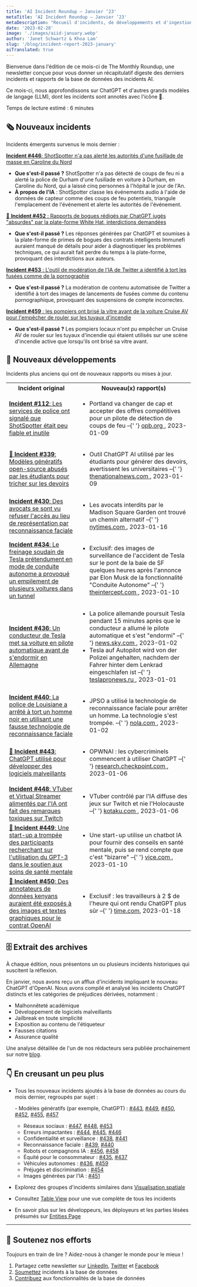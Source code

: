 ```yaml
---
title: 'AI Incident Roundup – Janvier ‘23'
metaTitle: 'AI Incident Roundup – Janvier ‘23'
metaDescription: "Recueil d'incidents, de développements et d'ingestion d'IA en janvier 2023, fournissant un récapitulatif digeste des derniers incidents et rapports de l'AIID."
date: '2023-02-28'
image: './images/aiid-january.webp'
author: 'Janet Schwartz & Khoa Lam'
slug: '/blog/incident-report-2023-january'
aiTranslated: true
---
```


Bienvenue dans l'édition de ce mois-ci de The Monthly Roundup, une newsletter conçue pour vous donner un récapitulatif digeste des derniers incidents et rapports de la base de données des incidents AI.

Ce mois-ci, nous approfondissons sur ChatGPT et d'autres grands modèles de langage (LLM), dont les incidents sont annotés avec l'icône 💬.

Temps de lecture estimé : 6 minutes

## 🗞️ Nouveaux incidents

Incidents émergents survenus le mois dernier :

[**Incident #446**: ShotSpotter n'a pas alerté les autorités d'une fusillade de masse en Caroline du Nord](/cite/446)

- **Que s'est-il passé ?** ShotSpotter n'a pas détecté de coups de feu ni a alerté la police de Durham d'une fusillade en voiture à Durham, en Caroline du Nord, qui a laissé cinq personnes à l'hôpital le jour de l'An.
- **À propos de l'IA** : ShotSpotter classe les événements audio à l'aide de données de capteur comme des coups de feu potentiels, triangule l'emplacement de l'événement et alerte les autorités de l'événement.

[💬 **Incident #452** : Rapports de bogues rédigés par ChatGPT jugés "absurdes" par la plate-forme White Hat, interdictions demandées](/cite/452)

- **Que s'est-il passé ?** Les réponses générées par ChatGPT et soumises à la plate-forme de primes de bogues des contrats intelligents Immunefi auraient manqué de détails pour aider à diagnostiquer les problèmes techniques, ce qui aurait fait perdre du temps à la plate-forme, provoquant des interdictions aux auteurs.

[**Incident #453** : L'outil de modération de l'IA de Twitter a identifié à tort les fusées comme de la pornographie](/cite/453)

- **Que s'est-il passé ?** La modération de contenu automatisée de Twitter a identifié à tort des images de lancements de fusées comme du contenu pornographique, provoquant des suspensions de compte incorrectes.

[**Incident #459** : les pompiers ont brisé la vitre avant de la voiture Cruise AV pour l'empêcher de rouler sur les tuyaux d'incendie](/cite/459)

- **Que s'est-il passé ?** Les pompiers locaux n'ont pu empêcher un Cruise AV de rouler sur les tuyaux d'incendie qui étaient utilisés sur une scène d'incendie active que lorsqu'ils ont brisé sa vitre avant.

## 📎 Nouveaux développements

Incidents plus anciens qui ont de nouveaux rapports ou mises à jour.

<table>
  <tbody>
    <tr>
      <th align="center">Incident original</th>
      <th align="center">Nouveau(x) rapport(s)</th>
    </tr>
    <tr>
      <td className="align-top border-1 border-gray-200 px-4 py-2">
        <a href="/cite/112">
          <strong>Incident #112</strong>: Les services de police ont signalé que ShotSpotter était
          peu fiable et inutile
        </a>
      </td>
      <td className="align-top border-1 border-gray-200 px-4 py-2">
        <ul>
          <li>
            Portland va changer de cap et accepter des offres compétitives pour un pilote de
            détection de coups de feu –{' '}
            <a href="https://www.opb.org/article/2023/01/09/portland-oregon-gun-violence-shooting-detection-vendor-techonology-shotspotter/">
              opb.org
            </a>
            , 2023-01-09
          </li>
        </ul>
      </td>
    </tr>
    <tr>
      <td className="align-top border-1 border-gray-200 px-4 py-2">
        <a href="/cite/339">
          <strong>💬 Incident #339</strong>: Modèles génératifs open-source abusés par les étudiants
          pour tricher sur les devoirs
        </a>
      </td>
      <td className="align-top border-1 border-gray-200 px-4 py-2">
        <ul>
          <li>
            Outil ChatGPT AI utilisé par les étudiants pour générer des devoirs, avertissent les
            universitaires –{' '}
            <a href="https://www.thenationalnews.com/uae/2023/01/09/chatgpt-ai-tool-used-by-students-to-generate-assignments-academics-warn/">
              thenationalnews.com
            </a>
            , 2023-01-09
          </li>
        </ul>
      </td>
    </tr>
    <tr>
      <td className="align-top border-1 border-gray-200 px-4 py-2">
        <a href="/cite/430">
          <strong>Incident #430</strong>: Des avocats se sont vu refuser l'accès au lieu de
          représentation par reconnaissance faciale
        </a>
      </td>
      <td className="align-top border-1 border-gray-200 px-4 py-2">
        <ul>
          <li>
            Les avocats interdits par le Madison Square Garden ont trouvé un chemin alternatif –{' '}
            <a href="https://www.nytimes.com/2023/01/16/technology/madison-square-garden-ban-lawyers.html">
              nytimes.com
            </a>
            , 2023-01-16
          </li>
        </ul>
      </td>
    </tr>
    <tr>
      <td className="align-top border-1 border-gray-200 px-4 py-2">
        <a href="/cite/434">
          <strong>Incident #434</strong>: Le freinage soudain de Tesla prétendument en mode de
          conduite autonome a provoqué un empilement de plusieurs voitures dans un tunnel
        </a>
      </td>
      <td className="align-top border-1 border-gray-200 px-4 py-2">
        <ul>
          <li>
            Exclusif: des images de surveillance de l'accident de Tesla sur le pont de la baie de SF
            quelques heures après l'annonce par Elon Musk de la fonctionnalité "Conduite Autonome" –{' '}
            <a href="https://theintercept.com/2023/01/10/tesla-crash-footage-autopilot/">
              theintercept.com
            </a>
            , 2023-01-10
          </li>
        </ul>
      </td>
    </tr>
    <tr>
      <td className="align-top border-1 border-gray-200 px-4 py-2">
        <a href="/cite/436">
          <strong>Incident #436</strong>: Un conducteur de Tesla met sa voiture en pilote
          automatique avant de s'endormir en Allemagne
        </a>
      </td>
      <td className="align-top border-1 border-gray-200 px-4 py-2">
        <ul>
          <li>
            La police allemande poursuit Tesla pendant 15 minutes après que le conducteur a allumé
            le pilote automatique et s'est "endormi" –{' '}
            <a href="https://news.sky.com/story/police-in-germany-chase-tesla-for-15-minutes-after-driver-turns-on-autopilot-and-goes-to-sleep-12778306">
              news.sky.com
            </a>
            , 2023-01-02
          </li>
          <li>
            Tesla auf Autopilot wird von der Polizei angehalten, nachdem der Fahrer hinter dem
            Lenkrad eingeschlafen ist –{' '}
            <a href="https://teslapronews.ru/de/tesla-auf-autopilot-wird-von-der-polizei-angehalten-nachdem-der-fahrer-hinter-dem-lenkrad-eingeschlafen-ist/">
              teslapronews.ru
            </a>
            , 2023-01-01
          </li>
        </ul>
      </td>
    </tr>
    <tr>
      <td className="align-top border-1 border-gray-200 px-4 py-2">
        <a href="/cite/440">
          <strong>Incident #440</strong>: La police de Louisiane a arrêté à tort un homme noir en
          utilisant une fausse technologie de reconnaissance faciale
        </a>
      </td>
      <td className="align-top border-1 border-gray-200 px-4 py-2">
        <ul>
          <li>
            JPSO a utilisé la technologie de reconnaissance faciale pour arrêter un homme. La
            technologie s'est trompée. –{' '}
            <a href="https://www.nola.com/news/crime_police/jpso-used-facial-recognition-to-arrest-a-man-it-was-wrong/article_0818361a-8886-11ed-8119-93b98ecccc8d.html">
              nola.com
            </a>
            , 2023-01-02
          </li>
        </ul>
      </td>
    </tr>
    <tr>
      <td className="align-top border-1 border-gray-200 px-4 py-2">
        <a href="/cite/443">
          <strong>💬 Incident #443</strong>: ChatGPT utilisé pour développer des logiciels
          malveillants
        </a>
      </td>
      <td className="align-top border-1 border-gray-200 px-4 py-2">
        <ul>
          <li>
            OPWNAI : les cybercriminels commencent à utiliser ChatGPT –{' '}
            <a href="https://research.checkpoint.com/2023/opwnai-cybercriminals-starting-to-use-chatgpt/">
              research.checkpoint.com
            </a>
            , 2023-01-06
          </li>
        </ul>
      </td>
    </tr>
    <tr>
      <td className="align-top border-1 border-gray-200 px-4 py-2">
        <a href="/cite/448">
          <strong>Incident #448</strong>: VTuber et Virtual Streamer alimentés par l'IA ont fait des
          remarques toxiques sur Twitch
        </a>
      </td>
      <td className="align-top border-1 border-gray-200 px-4 py-2">
        <ul>
          <li>
            VTuber contrôlé par l'IA diffuse des jeux sur Twitch et nie l'Holocauste –{' '}
            <a href="https://kotaku.com/vtuber-twitch-holocaust-denial-minecraft-ai-chatgpt-1849960527">
              kotaku.com
            </a>
            , 2023-01-06
          </li>
        </ul>
      </td>
    </tr>
    <tr>
      <td className="align-top border-1 border-gray-200 px-4 py-2">
        <a href="/cite/449">
          <strong>💬 Incident #449</strong>: Une start-up a trompée des participants recherchant sur
          l'utilisation du GPT-3 dans le soutien aux soins de santé mentale
        </a>
      </td>
      <td className="align-top border-1 border-gray-200 px-4 py-2">
        <ul>
          <li>
            Une start-up utilise un chatbot IA pour fournir des conseils en santé mentale, puis se
            rend compte que c'est "bizarre" –{' '}
            <a href="https://www.vice.com/en/article/4ax9yw/startup-uses-ai-chatbot-to-provide-mental-health-counseling-and-then-realizes-it-feels-weird">
              vice.com
            </a>
            , 2023-01-10
          </li>
        </ul>
      </td>
    </tr>
    <tr>
      <td className="align-top border-1 border-gray-200 px-4 py-2">
        <a href="/cite/450">
          <strong>💬 Incident #450</strong>: Des annotateurs de données kenyans auraient été exposés
          à des images et textes graphiques pour le contrat OpenAI
        </a>
      </td>
      <td className="align-top border-1 border-gray-200 px-4 py-2">
        <ul>
          <li>
            Exclusif : les travailleurs à 2 $ de l'heure qui ont rendu ChatGPT plus sûr –{' '}
            <a href="https://time.com/6247678/openai-chatgpt-kenya-workers/">time.com</a>,
            2023-01-18
          </li>
        </ul>
      </td>
    </tr>
  </tbody>
</table>

## 🗄 Extrait des archives

À chaque édition, nous présentons un ou plusieurs incidents historiques qui suscitent la réflexion.

En janvier, nous avons reçu un afflux d'incidents impliquant le nouveau ChatGPT d'OpenAI. Nous avons compilé et analysé les incidents ChatGPT distincts et les catégories de préjudices dérivées, notamment :

- Malhonnêteté académique
- Développement de logiciels malveillants
- Jailbreak en toute simplicité
- Exposition au contenu de l'étiqueteur
- Fausses citations
- Assurance qualité

Une analyse détaillée de l'un de nos rédacteurs sera publiée prochainement sur notre [blog](/blog/).

## 👇 En creusant un peu plus

- Tous les nouveaux incidents ajoutés à la base de données au cours du mois dernier, regroupés par sujet :

  - Modèles génératifs (par exemple, ChatGPT) : [#443](/cite/443), [#449](/cite/449), [#450](/cite/450), [#452](/cite/452), [#455](/cite/455), [#457](/cite/457)

  - Réseaux sociaux : [#447](/cite/447), [#448](/cite/448), [#453](/cite/453)
  - Erreurs impactantes : [#444](/cite/444), [#445](/cite/445), [#446](/cite/446)
  - Confidentialité et surveillance : [#438](/cite/438), [#441](/cite/441)
  - Reconnaissance faciale : [#439](/cite/439), [#440](/cite/440)
  - Robots et compagnons IA : [#456](/cite/456), [#458](/cite/458)
  - Équité pour le consommateur : [#435](/cite/435), [#437](/cite/437)
  - Véhicules autonomes : [#436](/cite/436), [#459](/cite/459)
  - Préjugés et discrimination : [#454](/cite/454)
  - Images générées par l'IA : [#451](/cite/451)

- Explorez des groupes d'incidents similaires dans [Visualisation spatiale](/summaries/spatial)
- Consultez [Table View](/apps/incidents) pour une vue complète de tous les incidents
- En savoir plus sur les développeurs, les déployeurs et les parties lésées présumés sur [Entities Page](/entities)

---

## 🦾 Soutenez nos efforts

Toujours en train de lire ? Aidez-nous à changer le monde pour le mieux !

1. Partagez cette newsletter sur [LinkedIn](https://www.linkedin.com/company/responsible-ai-collaborative), [Twitter](https://twitter.com/IncidentsDB) et [Facebook](https://www.facebook.com/IncidentsDB)
2. [Soumettez](https://incidentdatabase.ai/apps/submit) incidents à la base de données
3. [Contribuez](https://github.com/responsible-ai-collaborative/aiid) aux fonctionnalités de la base de données
